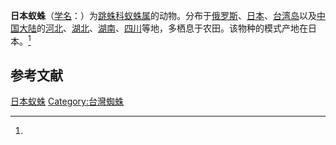 {{Speciesbox
| name = 日本蚁蛛
| status = 
| status_system = 
| image = Myrmarachne.japonica.female.-.tanikawa.jpg
| image_width = 250px
| genus = Myrmarachne
| species = japonica
| authority = (Karsch, 1879)<ref name=id14779>{{cite web| url =http://www.bioinfo.cn/db05/BjdwSpecies.php?action=view&id=14779| title =日本蚁蛛| work =《中国动物物种编目数据库》| publisher =中国科学院微生物研究所| author =中国科学院动物研究所| accessdate =2009-04-28| deadurl =yes| archiveurl =https://web.archive.org/web/20160305072146/http://www.bioinfo.cn/db05/BjdwSpecies.php?action=view&id=14779| archivedate =2016-03-05}}</ref>
}}

'''日本蚁蛛'''（[[学名|学名]]：{{lang|la|''Myrmarachne japonica''}}）为[[跳蛛科|跳蛛科]][[蚁蛛属|蚁蛛属]]的动物。分布于[[俄罗斯|俄罗斯]]、[[日本|日本]]、[[台湾岛|台湾岛]]以及[[中国大陆|中国大陆]]的[[河北|河北]]、[[湖北|湖北]]、[[湖南|湖南]]、[[四川|四川]]等地，多栖息于农田。该物种的模式产地在日本。<ref name=id14779/>

== 参考文献 ==
{{reflist}}

{{Commons category|Myrmarachne japonica}}
{{Wikispecies|Myrmarachne japonica}}

{{Taxonbar}}

[[Category:蚁蛛属|日本蚁蛛]]
[[Category:台灣蜘蛛|Category:台灣蜘蛛]]


{{蜘蛛小作品}}